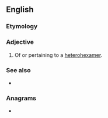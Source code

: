 ==English==

===Etymology===
{{suffix|en|heterohexamer|ic}}

===Adjective===
{{en-adj|-}}

# Of or pertaining to a [[heterohexamer]].

===See also===
* {{l|en|homohexameric}}

===Anagrams===
* {{anagrams|en|a=aceeeehhimorrtx|hexaheteromeric}}